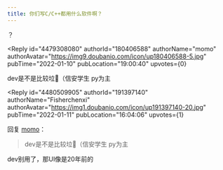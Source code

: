 ```yaml
---
title: 你们写C/C++都用什么软件啊？
---
```



<Forum groupName="今天你写bug了么?" groupUrl="https://www.douban.com/group/a_bug/" archivedAt="2025-05-16T16:51:35.948Z">
  <Post
    id="257535472"
    title="你们写C/C++都用什么软件啊？"
    url="https://www.douban.com/group/topic/257535472/?_spm_id=MjQxNjU5OTA2"
    pubTime="2022-01-26"
    highlightUserId="191397140"
  >
？

<Reply
  id="4479308080"
  authorId="180406588"
  authorName="momo"
  authorAvatar="https://img9.doubanio.com/icon/up180406588-5.jpg"
  pubTime="2022-01-10"
  pubLocation="19:00:40"
  upvotes={0}
>
dev是不是比较垃🥲（信安学生 py为主
</Reply>

<Reply
  id="4480509905"
  authorId="191397140"
  authorName="Fisherchenxi"
  authorAvatar="https://img1.doubanio.com/icon/up191397140-20.jpg"
  pubTime="2022-01-11"
  pubLocation="16:04:06"
  upvotes={1}
>
回复 [momo](https://www.douban.com/people/180406588/)：
 > dev是不是比较垃🥲（信安学生 py为主

dev别用了，那UI像是20年前的
</Reply>
  </Post>
</Forum>
